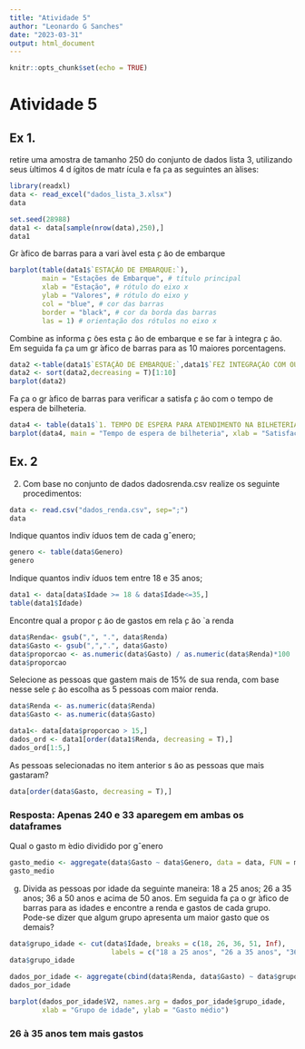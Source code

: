 ```yaml
---
title: "Atividade 5"
author: "Leonardo G Sanches"
date: "2023-03-31"
output: html_document
---
```


```r
knitr::opts_chunk$set(echo = TRUE)
```

# Atividade 5
## Ex 1.
retire uma amostra de tamanho 250 do conjunto de dados lista 3, utilizando seus  ́ultimos
4 d ́ıgitos de matr ́ıcula e fa ̧ca as seguintes an ́alises:
```r
library(readxl)
data <- read_excel("dados_lista_3.xlsx")
data
```
```r
set.seed(28988)
data1 <- data[sample(nrow(data),250),]
data1
```
Gr ́afico de barras para a vari ́avel esta ̧c ̃ao de embarque
```r

barplot(table(data1$`ESTAÇÃO DE EMBARQUE:`), 
        main = "Estações de Embarque", # título principal
        xlab = "Estação", # rótulo do eixo x
        ylab = "Valores", # rótulo do eixo y
        col = "blue", # cor das barras
        border = "black", # cor da borda das barras
        las = 1) # orientação dos rótulos no eixo x

```
Combine as informa ̧c ̃oes esta ̧c ̃ao de embarque e se far ́a integra ̧c ̃ao. Em seguida fa ̧ca
um gr ́afico de barras para as 10 maiores porcentagens.
```r
data2 <-table(data1$`ESTAÇÃO DE EMBARQUE:`,data1$`FEZ INTEGRAÇÃO COM OUTRO MODAL DE TRANSPORTE COLETIVO?`)
data2 <- sort(data2,decreasing = T)[1:10]
barplot(data2)
```
Fa ̧ca o gr ́afico de barras para verificar a satisfa ̧c ̃ao com o tempo de espera de bilheteria.
```r
data4 <- table(data1$`1. TEMPO DE ESPERA PARA ATENDIMENTO NA BILHETERIA:`)
barplot(data4, main = "Tempo de espera de bilheteria", xlab = "Satisfação", ylab = "Frequência")

```

## Ex. 2
2) Com base no conjunto de dados dadosrenda.csv realize os seguinte procedimentos:
```r
data <- read.csv("dados_renda.csv", sep=";")
data
```
Indique quantos indiv ́ıduos tem de cada gˆenero;
```r
genero <- table(data$Genero)
genero
```
Indique quantos indiv ́ıduos tem entre 18 e 35 anos;
```r
data1 <- data[data$Idade >= 18 & data$Idade<=35,]
table(data1$Idade)
```
Encontre qual a propor ̧c ̃ao de gastos em rela ̧c ̃ao `a renda
```r

data$Renda<- gsub(",", ".", data$Renda)
data$Gasto <- gsub(",",".", data$Gasto)
data$proporcao <- as.numeric(data$Gasto) / as.numeric(data$Renda)*100
data$proporcao
```
Selecione as pessoas que gastem mais de 15% de sua renda, com base nesse sele ̧c ̃ao
escolha as 5 pessoas com maior renda.
```r
data$Renda <- as.numeric(data$Renda)
data$Gasto <- as.numeric(data$Gasto)

data1<- data[data$proporcao > 15,]
dados_ord <- data1[order(data1$Renda, decreasing = T),]
dados_ord[1:5,]
```
As pessoas selecionadas no item anterior s ̃ao as pessoas que mais gastaram?
```r
data[order(data$Gasto, decreasing = T),]
```
### Resposta: Apenas 240 e 33 aparegem em ambas os dataframes

Qual o gasto m ́edio dividido por gˆenero
```r
gasto_medio <- aggregate(data$Gasto ~ data$Genero, data = data, FUN = mean)
gasto_medio
```
g) Divida as pessoas por idade da seguinte maneira: 18 a 25 anos; 26 a 35 anos; 36 a 50
anos e acima de 50 anos. Em seguida fa ̧ca o gr ́afico de barras para as idades e encontre
a renda e gastos de cada grupo. Pode-se dizer que algum grupo apresenta um maior
gasto que os demais?
```r
data$grupo_idade <- cut(data$Idade, breaks = c(18, 26, 36, 51, Inf), 
                         labels = c("18 a 25 anos", "26 a 35 anos", "36 a 50 anos", "mais de 50 anos"))
data$grupo_idade
```
```r
dados_por_idade <- aggregate(cbind(data$Renda, data$Gasto) ~ data$grupo_idade, data = data, FUN = mean)
dados_por_idade
```
```r
barplot(dados_por_idade$V2, names.arg = dados_por_idade$grupo_idade, 
        xlab = "Grupo de idade", ylab = "Gasto médio")
```
### 26 à 35 anos tem mais gastos
